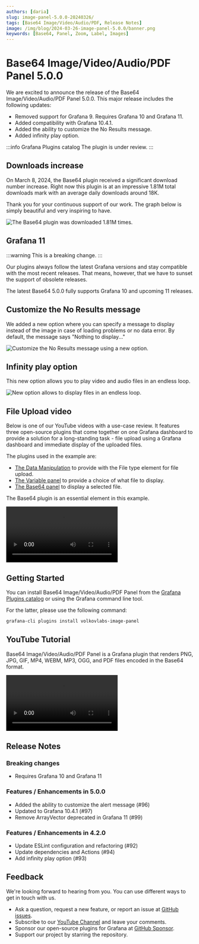 ```yaml
---
authors: [daria]
slug: image-panel-5.0.0-20240326/
tags: [Base64 Image/Video/Audio/PDF, Release Notes]
image: /img/blog/2024-03-26-image-panel-5.0.0/banner.png
keywords: [Base64, Panel, Zoom, Label, Images]
---
```



# Base64 Image/Video/Audio/PDF Panel 5.0.0

We are excited to announce the release of the Base64 Image/Video/Audio/PDF Panel 5.0.0. This major release includes the following updates:

- Removed support for Grafana 9. Requires Grafana 10 and Grafana 11.
- Added compatibility with Grafana 10.4.1.
- Added the ability to customize the No Results message.
- Added infinity play option.

:::info Grafana Plugins catalog
The plugin is under review.
:::

## Downloads increase

On March 8, 2024, the Base64 plugin received a significant download number increase. Right now this plugin is at an impressive 1.81M total downloads mark with an average daily downloads around 18K.

Thank you for your continuous support of our work. The graph below is simply beautiful and very inspiring to have.

<Image
  title="The Base64 plugin was downloaded 1.81M times."
  src="/img/blog/2024-03-26-image-panel-5.0.0/downloads.png"
/>

## Grafana 11

:::warning
This is a breaking change.
:::

Our plugins always follow the latest Grafana versions and stay compatible with the most recent releases. That means, however, that we have to sunset the support of obsolete releases.

The latest Base64 5.0.0 fully supports Grafana 10 and upcoming 11 releases.

## Customize the No Results message

We added a new option where you can specify a message to display instead of the image in case of loading problems or no data error. By default, the message says "Nothing to display..."

<Image
  title="Customize the No Results message using a new option."
  src="/img/blog/2024-03-26-image-panel-5.0.0/nothing.png"
/>

## Infinity play option

This new option allows you to play video and audio files in an endless loop.

<Image
  title="New option allows to display files in an endless loop."
  src="/img/blog/2024-03-26-image-panel-5.0.0/infinity.png"
/>

## File Upload video

Below is one of our YouTube videos with a use-case review. It features three open-source plugins that come together on one Grafana dashboard to provide a solution for a long-standing task - file upload using a Grafana dashboard and immediate display of the uploaded files.

The plugins used in the example are:

- [The Data Manipulation](/plugins/volkovlabs-form-panel/) to provide with the File type element for file upload.
- [The Variable panel](/plugins/volkovlabs-variable-panel/) to provide a choice of what file to display.
- [The Base64 panel](/plugins/volkovlabs-image-panel/) to display a selected file.

The Base64 plugin is an essential element in this example.

<Video
  src="https://www.youtube.com/embed/V4Sza0uDQNs"
  title="File Upload using Grafana dashboard."
/>

## Getting Started

You can install Base64 Image/Video/Audio/PDF Panel from the [Grafana Plugins catalog](https://grafana.com/grafana/plugins/volkovlabs-image-panel/) or using the Grafana command line tool.

For the latter, please use the following command:

```bash
grafana-cli plugins install volkovlabs-image-panel
```

## YouTube Tutorial

Base64 Image/Video/Audio/PDF Panel is a Grafana plugin that renders PNG, JPG, GIF, MP4, WEBM, MP3, OGG, and PDF files encoded in the Base64 format.

<Video
  src="https://www.youtube.com/embed/1_bgLSehjhg"
  title="Images, PDFs, Video, Live Camera Feed on Grafana Dashboard."
/>

## Release Notes

### Breaking changes

- Requires Grafana 10 and Grafana 11

### Features / Enhancements in 5.0.0

- Added the ability to customize the alert message (#96)
- Updated to Grafana 10.4.1 (#97)
- Remove ArrayVector deprecated in Grafana 11 (#99)

### Features / Enhancements in 4.2.0

- Update ESLint configuration and refactoring (#92)
- Update dependencies and Actions (#94)
- Add infinity play option (#93)

## Feedback

We're looking forward to hearing from you. You can use different ways to get in touch with us.

- Ask a question, request a new feature, or report an issue at [GitHub issues](https://github.com/volkovlabs/volkovlabs-image-panel/issues).
- Subscribe to our [YouTube Channel](https://www.youtube.com/@volkovlabs) and leave your comments.
- Sponsor our open-source plugins for Grafana at [GitHub Sponsor](https://github.com/sponsors/VolkovLabs).
- Support our project by starring the repository.
